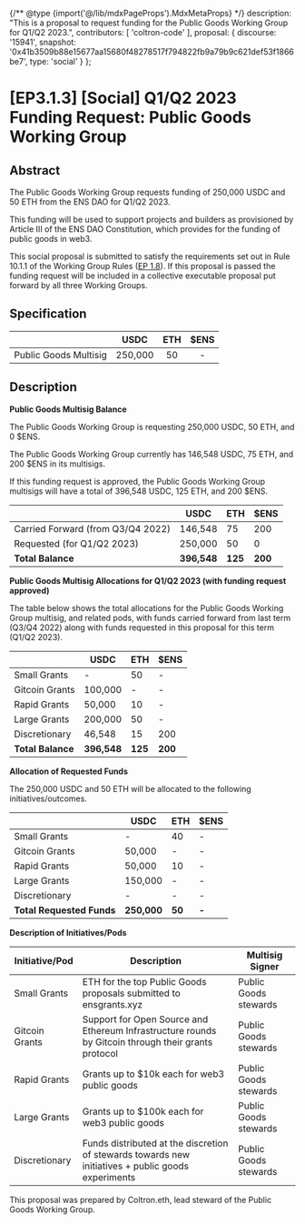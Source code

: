 {/** @type {import('@/lib/mdxPageProps').MdxMetaProps} */}
    description: "This is a proposal to request funding for the Public Goods Working Group for Q1/Q2 2023.",
    contributors: [
        'coltron-code'
    ],
    proposal: {
        discourse: '15941',
        snapshot: '0x41b3509b88e15677aa15680f48278517f794822fb9a79b9c621def53f1866be7',
        type: 'social'
    }
};

# [EP3.1.3] [Social] Q1/Q2 2023 Funding Request: Public Goods Working Group

## Abstract

The Public Goods Working Group requests funding of 250,000 USDC and 50 ETH from the ENS DAO for Q1/Q2 2023.

This funding will be used to support projects and builders as provisioned by Article III of the ENS DAO Constitution, which provides for the funding of public goods in web3.

This social proposal is submitted to satisfy the requirements set out in Rule 10.1.1 of the Working Group Rules ([EP 1.8](https://docs.ens.domains/v/governance/governance-proposals/term-1/ep12-working-group-rules)). If this proposal is passed the funding request will be included in a collective executable proposal put forward by all three Working Groups.

## Specification

|                       |   USDC  | ETH | $ENS |
| --------------------- | :-----: | :-: | :--: |
| Public Goods Multisig | 250,000 |  50 |   -  |

## Description

**Public Goods Multisig Balance**

The Public Goods Working Group is requesting 250,000 USDC, 50 ETH, and 0 $ENS.

The Public Goods Working Group currently has 146,548 USDC, 75 ETH, and 200 $ENS in its multisigs.

If this funding request is approved, the Public Goods Working Group multisigs will have a total of 396,548 USDC, 125 ETH, and 200 $ENS.

|                                   | USDC        | ETH     | $ENS    |
| --------------------------------- | ----------- | ------- | ------- |
| Carried Forward (from Q3/Q4 2022) | 146,548     | 75      | 200     |
| Requested (for Q1/Q2 2023)        | 250,000     | 50      | 0       |
| **Total Balance**                 | **396,548** | **125** | **200** |

**Public Goods Multisig Allocations for Q1/Q2 2023 (with funding request approved)**

The table below shows the total allocations for the Public Goods Working Group multisig, and related pods, with funds carried forward from last term (Q3/Q4 2022) along with funds requested in this proposal for this term (Q1/Q2 2023).

|                   | USDC        | ETH     | $ENS    |
| ----------------- | ----------- | ------- | ------- |
| Small Grants      | -           | 50      | -       |
| Gitcoin Grants    | 100,000     | -       | -       |
| Rapid Grants      | 50,000      | 10      | -       |
| Large Grants      | 200,000     | 50      | -       |
| Discretionary     | 46,548      | 15      | 200     |
| **Total Balance** | **396,548** | **125** | **200** |

**Allocation of Requested Funds**

The 250,000 USDC and 50 ETH will be allocated to the following initiatives/outcomes.

|                           | USDC        | ETH    | $ENS  |
| ------------------------- | ----------- | ------ | ----- |
| Small Grants              | -           | 40     | -     |
| Gitcoin Grants            | 50,000      | -      | -     |
| Rapid Grants              | 50,000      | 10     | -     |
| Large Grants              | 150,000     | -      | -     |
| Discretionary             | -           | -      | -     |
| **Total Requested Funds** | **250,000** | **50** | **-** |

**Description of Initiatives/Pods**

| Initiative/Pod | Description                                                                                         | Multisig Signer       |
| -------------- | --------------------------------------------------------------------------------------------------- | --------------------- |
| Small Grants   | ETH for the top Public Goods proposals submitted to ensgrants.xyz                                   | Public Goods stewards |
| Gitcoin Grants | Support for Open Source and Ethereum Infrastructure rounds by Gitcoin through their grants protocol | Public Goods stewards |
| Rapid Grants   | Grants up to $10k each for web3 public goods                                                        | Public Goods stewards |
| Large Grants   | Grants up to $100k each for web3 public goods                                                       | Public Goods stewards |
| Discretionary  | Funds distributed at the discretion of stewards towards new initiatives + public goods experiments  | Public Goods stewards |

This proposal was prepared by Coltron.eth, lead steward of the Public Goods Working Group.